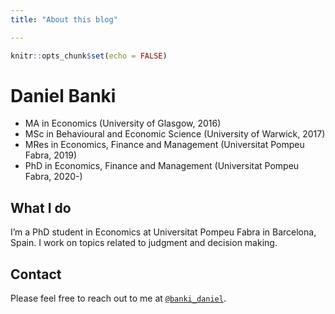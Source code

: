 ```yaml
---
title: "About this blog"

---
```


```r
knitr::opts_chunk$set(echo = FALSE)
```

# Daniel Banki

* MA in Economics (University of Glasgow, 2016)
* MSc in Behavioural and Economic Science (University of Warwick, 2017)
* MRes in Economics, Finance and Management (Universitat Pompeu Fabra, 2019)
* PhD in Economics, Finance and Management (Universitat Pompeu Fabra, 2020-)

## What I do

I'm a PhD student in Economics at Universitat Pompeu Fabra in Barcelona, Spain. I work on topics related to judgment and decision making. 

## Contact

Please feel free to reach out to me at [`@banki_daniel`](https://twitter.com/banki_daniel).
